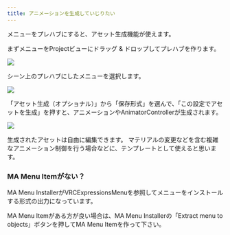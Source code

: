 ```yaml
---
title: アニメーションを生成していじりたい
---
```



メニューをプレハブにすると、アセット生成機能が使えます。

まずメニューをProjectビューにドラッグ & ドロップしてプレハブを作ります。

![](../../../assets/imgs/obj-prefab.png)

シーン上のプレハブにしたメニューを選択します。

![](../../../assets/imgs/menu-obj-scene.png)

「アセット生成（オプショナル）」から「保存形式」を選んで、「この設定でアセットを生成」を押すと、アニメーションやAnimatorControllerが生成されます。 

![](../../../assets/imgs/amc-create-asset.png)

生成されたアセットは自由に編集できます。
マテリアルの変更などを含む複雑なアニメーション制御を行う場合などに、テンプレートとして使えると思います。

### MA Menu Itemがない？

MA Menu InstallerがVRCExpressionsMenuを参照してメニューをインストールする形式の出力になっています。

MA Menu Itemがある方が良い場合は、MA Menu Installerの「Extract menu to objects」ボタンを押してMA Menu Itemを作って下さい。

<LinkCard title="保存形式について" href="/references/base/#保存形式" description="コンポーネントの共通設定" />